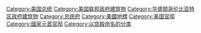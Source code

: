 {{Commonscat|White House}}

[[Category:美国总统|Category:美国总统]]
[[Category:美国联邦政府建筑物|Category:美国联邦政府建筑物]]
[[Category:华盛顿哥伦比亚特区政府建筑物|Category:华盛顿哥伦比亚特区政府建筑物]]
[[Category:总统府|Category:总统府]]
[[Category:美國地標|Category:美國地標]]
[[Category:美国官邸|Category:美国官邸]]
[[Category:國家元首官邸|Category:國家元首官邸]]
[[Category:以宫殿命名的分类|Category:以宫殿命名的分类]]